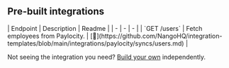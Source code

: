 
## Pre-built integrations

<AccordionGroup>


<Accordion title="Users">
| Endpoint | Description | Readme |
| - | - | - |
| `GET /users` | Fetch employees from Paylocity. | [🔗](https://github.com/NangoHQ/integration-templates/blob/main/integrations/paylocity/syncs/users.md) |
</Accordion>

</AccordionGroup>

<Tip>Not seeing the integration you need? [Build your own](https://nango.dev/docs/guides/platform/functions) independently.</Tip>

